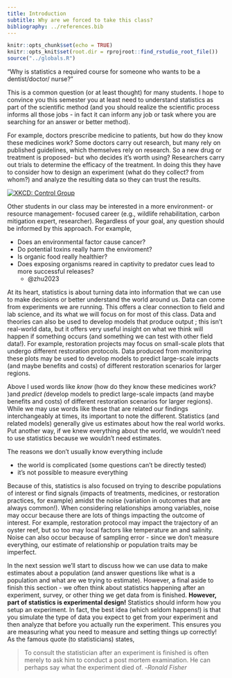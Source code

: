 ```yaml
---
title: Introduction
subtitle: Why are we forced to take this class?
bibliography: ../references.bib
---
```


<!-- COMMENT NOT SHOW IN ANY OUTPUT: Code chunk below sets overall defaults for .qmd file; these inlcude showing output by default and looking for files relative to .Rpoj file, not .qmd file, which makes putting filesin different folders easier  -->

```r
knitr::opts_chunk$set(echo = TRUE)
knitr::opts_knit$set(root.dir = rprojroot::find_rstudio_root_file())
source("../globals.R")
```

"Why is statistics a required course for someone who wants to be a
dentist/doctor/ nurse?"

This is a common question (or at least thought) for many students. I
hope to convince you this semester you at least need to understand
statistics as part of the scientific method (and you should realize the
scientific process informs all those jobs - in fact it can inform any
job or task where you are searching for an answer or better method).

For example, doctors prescribe medicine to patients, but how do they
know these medicines work? Some doctors carry out research, but many
rely on published guidelines, which themselves rely on research. So a
new drug or treatment is proposed- but who decides it's worth using?
Researchers carry out trials to determine the efficacy of the treatment.
In doing this they have to consider how to design an experiment (what do
they collect? from whom?) and analyze the resulting data so they can
trust the results.

[![XKCD: Control
Group](https://imgs.xkcd.com/comics/control_group_2x.png){#fig-XKCD2576
fig-align="center"}](https://xkcd.com/2576/)

Other students in our class may be interested in a more environment- or
resource management- focused career (e.g., wildlife rehabilitation,
carbon mitigation expert, researcher). Regardless of your goal, any
question should be informed by this approach. For example,

-   Does an environmental factor cause cancer?
-   Do potential toxins really harm the enviroment?
-   Is organic food really healthier?
-   Does exposing organisms reared in captivity to predator cues lead to
    more successful releases?
    -   @zhu2023

At its heart, statistics is about turning data into information that we
can use to make decisions or better understand the world around us. Data
can come from experiments we are running. This offers a clear connection
to field and lab science, and its what we will focus on for most of this
class. Data and theories can also be used to develop models that produce
output ; this isn't real-world data, but it offers very useful insight
on what we think will happen if something occurs (and something we can
test with other field data!). For example, restoration projects may
focus on small-scale plots that undergo different restoration protocols.
Data produced from monitoring these plots may be used to develop models
to predict large-scale impacts (and maybe benefits and costs) of
different restoration scenarios for larger regions.

Above I used words like *know* (how do they know these medicines work?
)and *predict (*develop models to predict large-scale impacts (and maybe
benefits and costs) of different restoration scenarios for larger
regions). While we may use words like these that are related our
findings interchangeably at times, its important to note the different.
Statistics (and related models) generally give us estimates about how
the real world works. Put another way, if we knew everything about the
world, we wouldn't need to use statistics because we wouldn't need
estimates.

The reasons we don't usually know everything include

-   the world is complicated (some questions can't be directly tested)
-   it's not possible to measure everything

Because of this, statistics is also focused on trying to describe
populations of interest or find signals (impacts of treatments,
medicines, or restoration practices, for example) amidst the noise
(variation in outcomes that are always common!). When considering
relationships among variables, noise may occur because there are lots of
things impacting the outcome of interest. For example, restoration
protocol may impact the trajectory of an oyster reef, but so too may
local factors like temperature an and salinity. Noise can also occur
because of sampling error - since we don't measure everything, our
estimate of relationship or population traits may be imperfect.

In the next session we'll start to discuss how we can use data to make
estimates about a population (and answer questions like what is a
population and what are we trying to estimate). However, a final aside
to finish this section - we often think about statistics happening after
an experiment, survey, or other thing we get data from is finished.
**However, part of statistics is experimental design!** Statistics
should inform how you setup an experiment. In fact, the best idea (which
seldom happens!) is that you simulate the type of data you expect to get
from your experiment and then analyze that before you actually run the
experiment. This ensures you are measuring what you need to measure and
setting things up correctly! As the famous quote (to statisticians)
states,

> To consult the statistician after an experiment is finished is often
> merely to ask him to conduct a post mortem examination. He can perhaps
> say what the experiment died of. -*Ronald Fisher*
